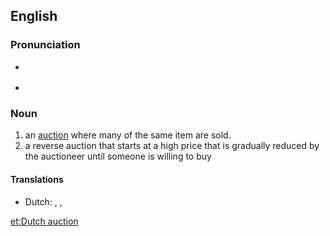 ==English==
{{wikipedia}}
===Pronunciation===
* {{a|UK}} {{IPA|/ˌdʌtʃ ˈɔːk.ʃən/}} {{X-SAMPA|/%dVtS "O:k.S@n/}}
* {{a|US}} {{IPA|/dətʃ ɑkʃɪn/}} {{X-SAMPA|/d@tS AkSIn/}}

===Noun===
{{en-noun|sg=[[Dutch]] [[auction]]}}

# an [[auction]] where many of the same item are sold.
# a reverse auction that starts at a high price that is gradually reduced by the auctioneer until someone is willing to buy

====Translations====
{{trans-top|1}}
{{trans-mid}}
{{trans-bottom}}
{{trans-top|2 a reverse auction}}
* Dutch: {{t+|nl|afslag|m}}, {{t-|nl|afslag bij afmijning|m}}, {{t+|nl|veiling bij afslag|f}}
{{trans-mid}}
{{trans-bottom}}

[[et:Dutch auction]]
